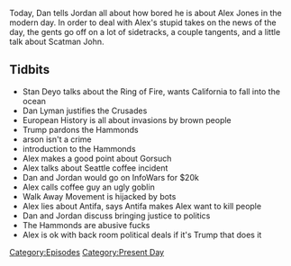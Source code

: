 {{DEFAULTSORT:
    #_EPISODE_0179:July 10, 2018
}}{{Episode
    | title           = July 10, 2018
    | caption         = [https://knowledgefight.libsyn.com/knowledge-fight-july-10-2018 Listen to this episode on Libsyn]
    | episodeNumber   = 179
    | length          = 02:28:28
    | airDate         = July 11, 2018
    | coverageDate    = July 10, 2018
    | episodeType     = [[:Category:Present Day|Present Day]]
    | appearance      = [[Stan Deyo]], [[Dan Lyman]], [[Brett Kavanaugh]], [[Brandon Straka]], [[Steve Hammond]], [[Dwight Hammond]], [[Dusty Hammond]]
    | previousEpisode = [[178: Rowdy Roddy Piper w/ Marty DeRosa]]
    | nextEpisode     = [[180: Heresy and God Kings]]
}}

{{Stub}}

Today, Dan tells Jordan all about how bored he is about Alex Jones in the modern day. In order to deal with Alex's stupid takes on the news of the day, the gents go off on a lot of sidetracks, a couple tangents, and a little talk about Scatman John.

==Tidbits==

*Stan Deyo talks about the Ring of Fire, wants California to fall into the ocean
*Dan Lyman justifies the Crusades
*European History is all about invasions by brown people
*Trump pardons the Hammonds
*arson isn't a crime
*introduction to the Hammonds
*Alex makes a good point about Gorsuch
*Alex talks about Seattle coffee incident
*Dan and Jordan would go on InfoWars for $20k
*Alex calls coffee guy an ugly goblin
*Walk Away Movement is hijacked by bots
*Alex lies about Antifa, says Antifa makes Alex want to kill people
*Dan and Jordan discuss bringing justice to politics
*The Hammonds are abusive fucks
*Alex is ok with back room political deals if it's Trump that does it

[[Category:Episodes]]
[[Category:Present Day]]